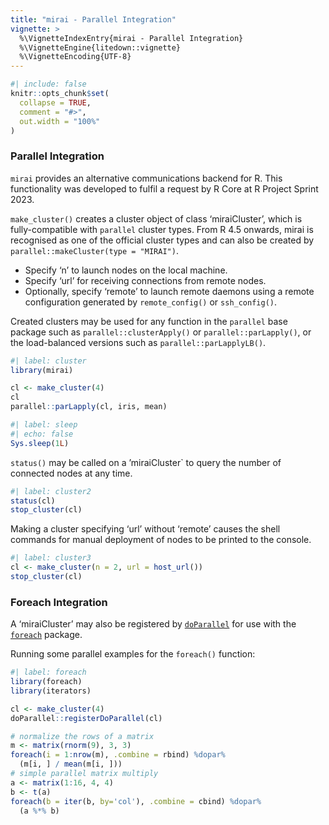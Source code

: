 ```yaml
---
title: "mirai - Parallel Integration"
vignette: >
  %\VignetteIndexEntry{mirai - Parallel Integration}
  %\VignetteEngine{litedown::vignette}
  %\VignetteEncoding{UTF-8}
---
```


```r
#| include: false
knitr::opts_chunk$set(
  collapse = TRUE,
  comment = "#>",
  out.width = "100%"
)
```
### Parallel Integration

`mirai` provides an alternative communications backend for R.
This functionality was developed to fulfil a request by R Core at R Project Sprint 2023.

`make_cluster()` creates a cluster object of class 'miraiCluster', which is fully-compatible with `parallel` cluster types.
From R 4.5 onwards, mirai is recognised as one of the official cluster types and can also be created by `parallel::makeCluster(type = "MIRAI")`.

  + Specify 'n' to launch nodes on the local machine.
  + Specify 'url' for receiving connections from remote nodes.
  + Optionally, specify 'remote' to launch remote daemons using a remote configuration generated by `remote_config()` or `ssh_config()`.

Created clusters may be used for any function in the `parallel` base package such as `parallel::clusterApply()` or `parallel::parLapply()`, or the load-balanced versions such as `parallel::parLapplyLB()`.
```r
#| label: cluster
library(mirai)

cl <- make_cluster(4)
cl
parallel::parLapply(cl, iris, mean)
```
```r
#| label: sleep
#| echo: false
Sys.sleep(1L)
```
`status()` may be called on a 'miraiCluster` to query the number of connected nodes at any time.
```r
#| label: cluster2
status(cl)
stop_cluster(cl)
```
Making a cluster specifying 'url' without 'remote' causes the shell commands for manual deployment of nodes to be printed to the console.
```r
#| label: cluster3
cl <- make_cluster(n = 2, url = host_url())
stop_cluster(cl)
```

### Foreach Integration

A 'miraiCluster' may also be registered by [`doParallel`](https://cran.r-project.org/package=doParallel) for use with the [`foreach`](https://cran.r-project.org/package=foreach) package.

Running some parallel examples for the `foreach()` function:

```r
#| label: foreach
library(foreach)
library(iterators)

cl <- make_cluster(4)
doParallel::registerDoParallel(cl)

# normalize the rows of a matrix
m <- matrix(rnorm(9), 3, 3)
foreach(i = 1:nrow(m), .combine = rbind) %dopar%
  (m[i, ] / mean(m[i, ]))
# simple parallel matrix multiply
a <- matrix(1:16, 4, 4)
b <- t(a)
foreach(b = iter(b, by='col'), .combine = cbind) %dopar%
  (a %*% b)
```
